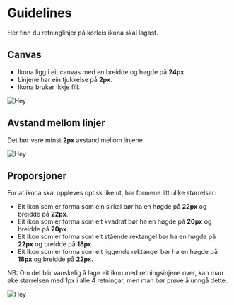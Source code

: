 
<Meta title="Ikoner/Guidelines"/>

# Guidelines

Her finn du retninglinjer på korleis ikona skal lagast.

## Canvas

* Ikona ligg i eit canvas med en breidde og høgde på **24px**.
* Linjene har ein tjukkelse på **2px**.
* Ikona bruker ikkje fill.

<img src={canvasImage} alt="Hey" />

## Avstand mellom linjer

Det bør vere minst **2px** avstand mellom linjene.

<img src={strokeImage} alt="Hey" />


## Proporsjoner

For at ikona skal oppleves optisk like ut, har formene litt ulike størrelsar:

* Eit ikon som er forma som ein sirkel bør ha en høgde på **22px** og breidde på **22px**.
* Eit ikon som er forma som eit kvadrat bør ha en høgde på **20px** og breidde på **20px**.
* Eit ikon som er forma som eit stående rektangel bør ha en høgde på **22px** og breidde på **18px**.
* Eit ikon som er forma som eit liggende rektangel bør ha en høgde på **18px** og breidde på **22px**.

NB: Om det blir vanskelig å lage eit ikon med retningsinjene over, kan man øke størrelsen med 1px i alle 4 retningar, men man bør prøve å unngå dette.

<img src={typesImage} alt="Hey" />
